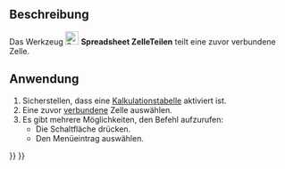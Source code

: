<languages/>

{{Docnav/de
|[[Spreadsheet_MergeCells/de|ZellenVerbinden]]
|[[Spreadsheet_AlignLeft/de|AusrichtenLinks]]
|[[Spreadsheet_Workbench/de|Spreadsheet]]
|IconL=Spreadsheet_MergeCells.svg
|IconR=Spreadsheet_AlignLeft.svg
|IconC=Workbench_Spreadsheet.svg
}}

{{GuiCommand/de
|Name=Spreadsheet SplitCell
|Name/de=Spreadsheet ZelleTeilen
|Workbenches=[[Spreadsheet_Workbench/de|Spreadsheet]]
|MenuLocation=Kalkulationstabelle → Zelle teilen
|Version=0.17
}}

<span id="Description"></span>
==Beschreibung==

Das Werkzeug [[File:Spreadsheet_SplitCell.svg|24px]] '''Spreadsheet ZelleTeilen''' teilt eine zuvor verbundene Zelle.

<span id="Usage"></span>
==Anwendung==

# Sicherstellen, dass eine [[Spreadsheet_CreateSheet/de|Kalkulationstabelle]] aktiviert ist.
# Eine zuvor [[Spreadsheet_MergeCells/de|verbundene]] Zelle auswählen.
# Es gibt mehrere Möglichkeiten, den Befehl aufzurufen:
#* Die Schaltfläche {{Button|[[File:Spreadsheet_SplitCell.svg|16px]] [[Spreadsheet_SplitCell/de|Zelle teilen]]}} drücken.
#* Den Menüeintrag {{MenuCommand|Kalkulationstabelle → [[File:Spreadsheet_SplitCell.svg|16px]] Zelle teilen}} auswählen.


{{Docnav/de
|[[Spreadsheet_MergeCells/de|ZellenVerbinden]]
|[[Spreadsheet_AlignLeft/de|AusrichtenLinks]]
|[[Spreadsheet_Workbench/de|Spreadsheet]]
|IconL=Spreadsheet_MergeCells.svg
|IconR=Spreadsheet_AlignLeft.svg
|IconC=Workbench_Spreadsheet.svg
}}

{{Spreadsheet_Tools_navi{{#translation:}}}}
{{Userdocnavi{{#translation:}}}}